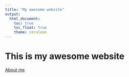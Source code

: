 ```yaml
---
title: "My awesome website"
output: 
  html_document:
    toc: true
    toc_float: true
    theme: cerulean
---
```


# This is my awesome website

[About me](about.html)